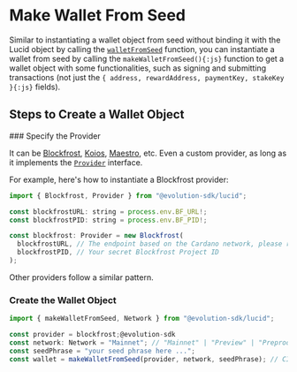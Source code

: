 
# Make Wallet From Seed

Similar to instantiating a wallet object from seed without binding it with the Lucid object by calling the [`walletFromSeed`](../) function, you can instantiate a wallet from seed by calling the `makeWalletFromSeed(){:js}` function to get a wallet object with some functionalities, such as signing and submitting transactions (not just the `{ address, rewardAddress, paymentKey, stakeKey }{:js}` fields).

## Steps to Create a Wallet Object

<Steps>
### Specify the Provider

It can be [Blockfrost](https://blockfrost.io/), [Koios](https://koios.rest/), [Maestro](https://gomaestro.org/), etc. Even a custom provider, as long as it implements the [`Provider`](../../provider) interface.

For example, here's how to instantiate a Blockfrost provider:

```js showLineNumbers
import { Blockfrost, Provider } from "@evolution-sdk/lucid";

const blockfrostURL: string = process.env.BF_URL!;
const blockfrostPID: string = process.env.BF_PID!;

const blockfrost: Provider = new Blockfrost(
  blockfrostURL, // The endpoint based on the Cardano network, please refer to Blockfrost documentation
  blockfrostPID, // Your secret Blockfrost Project ID
);
```

<Callout>Other providers follow a similar pattern.</Callout>

### Create the Wallet Object

```js showLineNumbers /makeWalletFromSeed/ {5-6}
import { makeWalletFromSeed, Network } from "@evolution-sdk/lucid";

const provider = blockfrost;@evolution-sdk
const network: Network = "Mainnet"; // "Mainnet" | "Preview" | "Preprod" | "Custom"
const seedPhrase = "your seed phrase here ...";
const wallet = makeWalletFromSeed(provider, network, seedPhrase); // CIP-30
```

</Steps>
